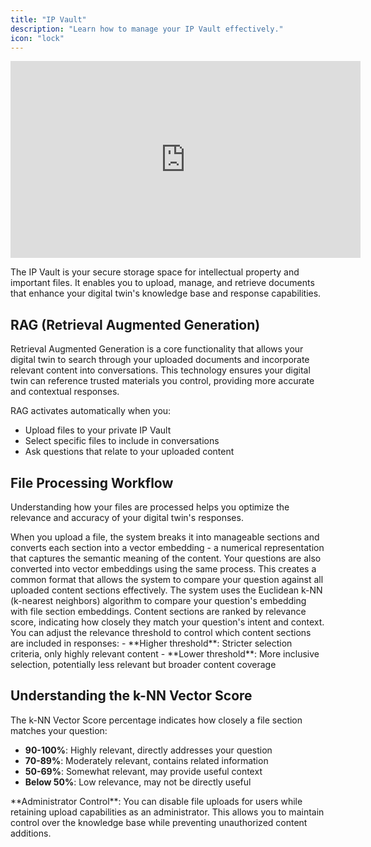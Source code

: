 ```yaml
---
title: "IP Vault"
description: "Learn how to manage your IP Vault effectively."
icon: "lock"
---
```


<iframe width="560" height="315" src="https://www.youtube.com/embed/5Po99xJoe8Y?si=8E94vkrQ7KfvOyDi" title="YouTube video player" frameborder="0" allow="accelerometer; autoplay; clipboard-write; encrypted-media; gyroscope; picture-in-picture; web-share" referrerpolicy="strict-origin-when-cross-origin" allowfullscreen></iframe>

The IP Vault is your secure storage space for intellectual property and important files. It enables you to upload, manage, and retrieve documents that enhance your digital twin's knowledge base and response capabilities.

## RAG (Retrieval Augmented Generation)

Retrieval Augmented Generation is a core functionality that allows your digital twin to search through your uploaded documents and incorporate relevant content into conversations. This technology ensures your digital twin can reference trusted materials you control, providing more accurate and contextual responses.

RAG activates automatically when you:
- Upload files to your private IP Vault
- Select specific files to include in conversations
- Ask questions that relate to your uploaded content

## File Processing Workflow

Understanding how your files are processed helps you optimize the relevance and accuracy of your digital twin's responses.

<Steps>
  <Step title="Document Chunking and Vector Embedding">
    When you upload a file, the system breaks it into manageable sections and converts each section into a vector embedding - a numerical representation that captures the semantic meaning of the content.
  </Step>
  
  <Step title="Question Analysis">
    Your questions are also converted into vector embeddings using the same process. This creates a common format that allows the system to compare your question against all uploaded content sections effectively.
  </Step>
  
  <Step title="Relevance Matching">
    The system uses the Euclidean k-NN (k-nearest neighbors) algorithm to compare your question's embedding with file section embeddings. Content sections are ranked by relevance score, indicating how closely they match your question's intent and context.
  </Step>
  
  <Step title="Threshold Configuration">
    You can adjust the relevance threshold to control which content sections are included in responses:
    - **Higher threshold**: Stricter selection criteria, only highly relevant content
    - **Lower threshold**: More inclusive selection, potentially less relevant but broader content coverage
  </Step>
</Steps>

## Understanding the k-NN Vector Score

The k-NN Vector Score percentage indicates how closely a file section matches your question:
- **90-100%**: Highly relevant, directly addresses your question
- **70-89%**: Moderately relevant, contains related information
- **50-69%**: Somewhat relevant, may provide useful context
- **Below 50%**: Low relevance, may not be directly useful

<Note>
**Administrator Control**: You can disable file uploads for users while retaining upload capabilities as an administrator. This allows you to maintain control over the knowledge base while preventing unauthorized content additions.
</Note>